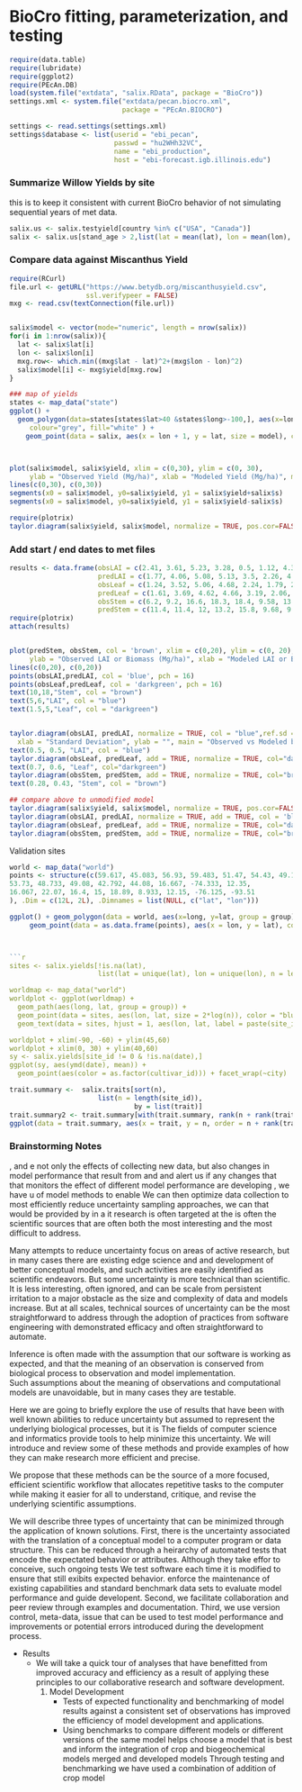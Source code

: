 <!--
%\VignetteEngine{knitr}
%\VignetteIndexEntry{BioCro fitting, parameterization, and testing}
-->


BioCro fitting, parameterization, and testing 
========================================================

```r
require(data.table)
require(lubridate)
require(ggplot2)
require(PEcAn.DB)
load(system.file("extdata", "salix.RData", package = "BioCro"))
settings.xml <- system.file("extdata/pecan.biocro.xml", 
                            package = "PEcAn.BIOCRO")

settings <- read.settings(settings.xml)
settings$database <- list(userid = "ebi_pecan", 
                          passwd = "hu2WHh32VC", 
                          name = "ebi_production", 
                          host = "ebi-forecast.igb.illinois.edu")

```

### Summarize Willow Yields by site

this is to keep it consistent with current BioCro behavior of not simulating sequential years of met data.

```r
salix.us <- salix.testyield[country %in% c("USA", "Canada")]
salix <- salix.us[stand_age > 2,list(lat = mean(lat), lon = mean(lon), yield = mean(annual_yield), s = sd(annual_yield)), by = site]


```

### Compare data against Miscanthus Yield

```r

require(RCurl)
file.url <- getURL("https://www.betydb.org/miscanthusyield.csv", 
                   ssl.verifypeer = FALSE)
mxg <- read.csv(textConnection(file.url))


salix$model <- vector(mode="numeric", length = nrow(salix))
for(i in 1:nrow(salix)){
  lat <- salix$lat[i]
  lon <- salix$lon[i]
  mxg.row<- which.min((mxg$lat - lat)^2+(mxg$lon - lon)^2)
  salix$model[i] <- mxg$yield[mxg.row]
}

### map of yields
states <- map_data("state")
ggplot() + 
  geom_polygon(data=states[states$lat>40 &states$long>-100,], aes(x=long, y=lat, group = group),
     colour="grey", fill="white" ) + 
    geom_point(data = salix, aes(x = lon + 1, y = lat, size = model), color = 'blue') +  geom_point(data = salix, aes(x = lon, y = lat, size = yield), color = 'red') + scale_size(range = c(8,12)) 



plot(salix$model, salix$yield, xlim = c(0,30), ylim = c(0, 30), 
     ylab = "Observed Yield (Mg/ha)", xlab = "Modeled Yield (Mg/ha)", main = "WillowCro v1 results*")
lines(c(0,30), c(0,30))
segments(x0 = salix$model, y0=salix$yield, y1 = salix$yield+salix$s)
segments(x0 = salix$model, y0=salix$yield, y1 = salix$yield-salix$s)

require(plotrix)
taylor.diagram(salix$yield, salix$model, normalize = TRUE, pos.cor=FALSE)

```


### Add start / end dates to met files

```r
results <- data.frame(obsLAI = c(2.41, 3.61, 5.23, 3.28, 0.5, 1.12, 4.33, 7.06, 4.97, 1.59),
                      predLAI = c(1.77, 4.06, 5.08, 5.13, 3.5, 2.26, 4.66, 5.21, 5.24, 3.24),
                      obsLeaf = c(1.24, 3.52, 5.06, 4.68, 2.24, 1.79, 2.61, 3.55, 3.23, 0.733), 
                      predLeaf = c(1.61, 3.69, 4.62, 4.66, 3.19, 2.06, 4.24, 4.74, 4.76, 2.95), 
                      obsStem = c(6.2, 9.2, 16.6, 18.3, 18.4, 9.58, 13.5, 17.4, 19.3, 19.4), 
                      predStem = c(11.4, 11.4, 12, 13.2, 15.8, 9.68, 9.71, 10.5, 11.7, 14.5))
require(plotrix)
attach(results)


plot(predStem, obsStem, col = 'brown', xlim = c(0,20), ylim = c(0, 20), 
     ylab = "Observed LAI or Biomass (Mg/ha)", xlab = "Modeled LAI or Biomass (Mg/ha)", main = "WillowCro results", pch = 16)
lines(c(0,20), c(0,20))
points(obsLAI,predLAI, col = 'blue', pch = 16)
points(obsLeaf,predLeaf, col = 'darkgreen', pch = 16)
text(10,18,"Stem", col = "brown")
text(5,6,"LAI", col = "blue")
text(1.5,5,"Leaf", col = "darkgreen")


taylor.diagram(obsLAI, predLAI, normalize = TRUE, col = "blue",ref.sd = TRUE, gamma.col="orange",
  xlab = "Standard Deviation", ylab = "", main = "Observed vs Modeled biomass")
text(0.5, 0.5, "LAI", col = "blue")
taylor.diagram(obsLeaf, predLeaf, add = TRUE, normalize = TRUE, col="darkgreen")
text(0.7, 0.6, "Leaf", col="darkgreen")
taylor.diagram(obsStem, predStem, add = TRUE, normalize = TRUE, col="brown")
text(0.28, 0.43, "Stem", col = "brown")

## compare above to unmodified model
taylor.diagram(salix$yield, salix$model, normalize = TRUE, pos.cor=FALSE,ref.sd = TRUE, gamma.col="orange", xlab = "Standard Deviation", ylab = "", main = "Observed vs Modeled biomass")
taylor.diagram(obsLAI, predLAI, normalize = TRUE, add = TRUE, col = 'blue')
taylor.diagram(obsLeaf, predLeaf, add = TRUE, normalize = TRUE, col="darkgreen")
taylor.diagram(obsStem, predStem, add = TRUE, normalize = TRUE, col="brown")
```

Validation sites
```r

world <- map_data("world")
points <- structure(c(59.617, 45.083, 56.93, 59.483, 51.47, 54.43, 49.15, 
53.73, 48.733, 49.08, 42.792, 44.08, 16.667, -74.333, 12.35, 
16.067, 22.07, 16.4, 15, 18.89, 8.933, 12.15, -76.125, -93.51
), .Dim = c(12L, 2L), .Dimnames = list(NULL, c("lat", "lon")))

ggplot() + geom_polygon(data = world, aes(x=long, y=lat, group = group), colour="grey", fill="white") + 
     geom_point(data = as.data.frame(points), aes(x = lon, y = lat), color = 'red', size = 2, alpha = 0.5)



```r



sites <- salix.yields[!is.na(lat), 
                      list(lat = unique(lat), lon = unique(lon), n = length(lat), city, sitename), by = site_id]

worldmap <- map_data("world") 
worldplot <- ggplot(worldmap) + 
  geom_path(aes(long, lat, group = group)) + 
  geom_point(data = sites, aes(lon, lat, size = 2*log(n)), color = "blue") + theme_bw() + ggtitle("Sites with Salix Yield Data") +
  geom_text(data = sites, hjust = 1, aes(lon, lat, label = paste(site_id, ifelse(is.na(city), substr(sitename, 1, 10), city))))

worldplot + xlim(-90, -60) + ylim(45,60)
worldplot + xlim(0, 30) + ylim(40,60)
sy <- salix.yields[site_id != 0 & !is.na(date),]
ggplot(sy, aes(ymd(date), mean)) + 
  geom_point(aes(color = as.factor(cultivar_id))) + facet_wrap(~city)

```

```r
trait.summary <-  salix.traits[sort(n), 
                      list(n = length(site_id)), 
                               by = list(trait)]
trait.summary2 <- trait.summary[with(trait.summary, rank(n + rank(trait)/1000)),]
ggplot(data = trait.summary, aes(x = trait, y = n, order = n + rank(trait)/100)) + geom_point() + geom_linerange(aes(ymin = 0, ymax = n)) #+ coord_flip() + theme_bw()

```


### Brainstorming Notes

, and  e not only the effects of collecting new data, but also changes in model performance that result from  and  and alert us if  any changes that    that monitors the effect of different model performance are developing , we have u of model   methods to enable We can then optimize data collection to most efficiently reduce uncertainty sampling approaches, we can that would be provided by 
  in a it research is often targeted at the is often the scientific sources that are often both the most interesting and the most difficult to address.

  Many attempts to reduce uncertainty focus on areas of active research, but in many cases there are existing   edge science and   and development of better conceptual models, and such activities are easily identified as scientific endeavors.
  But some uncertainty is more technical than scientific.
  It is less interesting, often ignored, and can be scale from persistent irritation to a major obstacle as the size and complexity of data and models increase.
  But at all scales, technical sources of uncertainty can be the most straightforward to address through the adoption of practices from software engineering with demonstrated efficacy and often straightforward to automate.

  Inference is often made with the assumption that our software is working as expected, and that the meaning of an observation is conserved from biological process to observation and model implementation.  
  Such assumptions about the meaning of observations and computational models are unavoidable, but in many cases they are testable.

  Here we are going to briefly explore the use of  results that have been  with well known abilities to  reduce uncertainty but  assumed to represent the underlying biological processes, but it is 
  The fields of computer science and informatics provide tools to help minimize this uncertainty.
  We will introduce and review some of these methods and provide examples of how they can make research more efficient and precise.

  We propose that these methods can be the source of a more focused, efficient scientific workflow that allocates repetitive tasks to the computer while making it easier for all to understand, critique, and revise the underlying scientific assumptions.

  We will describe three types of uncertainty that can be minimized through the application of known solutions. 
  First, there is the uncertainty associated with the translation of a conceptual model to a computer program or data structure. 
  This can be reduced through a heirarchy of automated tests that encode the expectated behavior or attributes. 
  Although they take effor to conceive, such ongoing tests 
  We test software each time it is modified to ensure that still exibits expected behavior. 
   enforce the maintenance of existing capabilities and standard benchmark data sets to evaluate model performance and guide developent.
  Second, we facilitate collaboration and peer review through examples and documentation.
  Third, we use version control, meta-data, issue  that can be used to test model performance and improvements or potential errors introduced during the development process.


  


* Results
  - We will take a quick tour of analyses that have benefitted from improved accuracy and efficiency as a result of applying these principles to our collaborative research and software development.
    1. Model Development
       - Tests of expected functionality and benchmarking of model results against a consistent set of observations has improved the efficiency of model development and applications.
       - Using benchmarks to compare different models or different versions of the same model helps choose a model that is best and inform the integration of crop and biogeochemical models  merged and developed models Through testing and benchmarking we have used a combination of addition of crop model 
